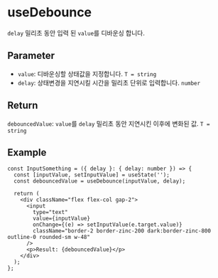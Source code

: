 
<Meta of={useDebounceStories} />

# useDebounce

`delay` 밀리초 동안 입력 된 `value`를 디바운싱 합니다.

## Parameter

- `value`: 디바운싱할 상태값을 지정합니다. `T = string`
- `delay`: 상태변경을 지연시킬 시간을 밀리초 단위로 입력합니다. `number`

## Return

`debouncedValue`: `value`를 `delay` 밀리초 동안 지연시킨 이후에 변화된 값.  `T = string`

## Example

<Story of={useDebounceStories.Example} />

```tsx
const InputSomething = ({ delay }: { delay: number }) => {
  const [inputValue, setInputValue] = useState('');
  const debouncedValue = useDebounce(inputValue, delay);

  return (
    <div className="flex flex-col gap-2">
      <input
        type="text"
        value={inputValue}
        onChange={(e) => setInputValue(e.target.value)}
        className="border-2 border-zinc-200 dark:border-zinc-800 outline-0 rounded-sm w-48"
      />
      <p>Result: {debouncedValue}</p>
    </div>
  );
};
```
